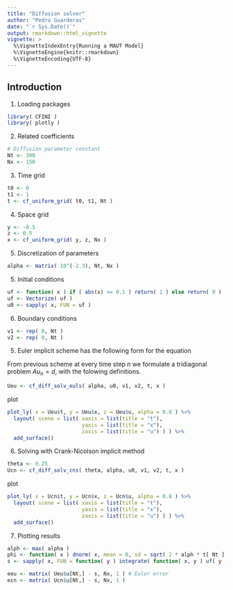```yaml
---
title: "Diffusion solver"
author: "Pedro Guarderas"
date: "`r Sys.Date()`"
output: rmarkdown::html_vignette
vignette: >
  %\VignetteIndexEntry{Running a MAUT Model}
  %\VignetteEngine{knitr::rmarkdown}
  %\VignetteEncoding{UTF-8}
---
```


## Introduction

1. Loading packages
```r
library( CFINI )
library( plotly )
```
\begin{equation}
\left\{
\begin{array}{ll}
\dfrac{\partial u}{\partial t} ( t, x ) = \alpha( t, x ) \dfrac{\partial^2 u}{\partial x^2}( t, x ) & 
\forall ( t, x ) \in [0,T] \times [ y, z ] \\
\text{IC:} & \\
u( 0, x ) = u_0( x ) & \forall x \in [ y, z ] \\
\text{BC:} & \\
u( t, y ) = v_1( t ) & \forall t \in [ 0, T ] \\
u( t, z ) = v_2( t ) & \forall t \in [ 0, T ]
\end{array}
\right.
\end{equation}

2. Related coefficients
```r
# Diffusion parameter constant
Nt <- 300
Nx <- 150
```

3. Time grid
\begin{equation}
t_n = t_{n-1} + n h,
\qquad h = \frac{T - 0}{N_t}
\end{equation}

```r
t0 <- 0
t1 <- 1
t <- cf_uniform_grid( t0, t1, Nt )
```

4. Space grid
\begin{equation}
x_0 = y, \qquad 
x_i = x_{i-1} + i g,\qquad 
g = \frac{z - y}{N_x}
\end{equation}

```r
y <- -0.5
z <- 0.5
x <- cf_uniform_grid( y, z, Nx )
```

5. Discretization of parameters 
\begin{equation}
\alpha_{n,i} = \alpha( t_n, x_i )
\end{equation}

```r
alpha <- matrix( 10^(-2.3), Nt, Nx )
```

5. Initial conditions
```r
uf <- function( x ) if ( abs(x) <= 0.1 ) return( 1 ) else return( 0 )
uf <- Vectorize( uf )
u0 <- sapply( x, FUN = uf )
```

6. Boundary conditions
```r
v1 <- rep( 0, Nt )
v2 <- rep( 0, Nt )
```
\begin{equation}
A = \begin{bmatrix}
b_1 & a_1 & 0 & 0 & \cdots & 0 \\
c_1 & b_2 & a_2 & 0 & \cdots & 0 \\
0 & c_2 & b_3 & a_3 & \cdots & 0 \\
\vdots & \vdots & \ddots & \ddots & \ddots & \vdots \\
0 & 0 & \cdots & c_{n-2} & b_{n-1} & a_{n-1} \\
0 & 0 & \cdots & 0 & c_{n-1} & b_n
\end{bmatrix}
\end{equation}

5. Euler implicit scheme has the following form for the equation
\begin{equation}
u_{n+1,i} - u_{n,i} = \alpha_{n,i} \frac{\Delta t_n}{\Delta x_{i}\ \Delta x_{i+1}}
( u_{n+1,i+1} - 2 u_{n+1,i} + u_{n+1,i-1} )
\end{equation}

From previous scheme at every time step $n$ we formulate a tridiagonal problem $A u_n = d$, with 
the folowing definitions.
\begin{eqnarray}
\lambda_{n, i} & = & \alpha_{n, i} \frac{\Delta t_n}{\Delta x_{i}\ \Delta x_{i+1}} \\
a_i & = & -\lambda_{n,i} \\
b_i & = & 1 + 2 \lambda_{n,i} \\
c_i & = & -\lambda_{n,i} \\
d_i & = & u_{n,i}
\end{eqnarray}

```r
Ueu <- cf_diff_solv_euls( alpha, u0, v1, v2, t, x )
```
plot
```r
plot_ly( x = Ueu$t, y = Ueu$x, z = Ueu$u, alpha = 0.8 ) %>% 
  layout( scene = list( xaxis = list(title = "t"),
                        yaxis = list(title = "x"),
                        zaxis = list(title = "u") ) ) %>%
  add_surface()
```

6. Solving with Crank-Nicolson implicit method
\begin{equation}
u_{n+1,i} + \theta (  \lambda^2_{n,i} \Delta_x u_{n+1,i+1} -  \lambda^1_{n,i} \Delta_x u_{n+1,i} ) =
u_{n,i} + ( 1 - \theta ) (  \lambda^2_{n,i} \Delta_x u_{n,i+1} -  \lambda^1_{n,i} \Delta_x u_{n,i} )
\end{equation}

\begin{eqnarray}
\lambda^1_{n,i} & = & \alpha_{n, i} \frac{\Delta t_n}{\Delta x_{i}\ \Delta x_{i+1}} \\
\lambda^2_{n,i} & = & \alpha_{n, i} \frac{\Delta t_n}{\Delta x_{i+1}\ \Delta x_{i+1}} \\
a_i & = & -\theta \lambda^1_{n,i} \\
b_i & = & 1 + \theta ( \lambda^1_{n,i} + \lambda^2_{n,i} ) \\
c_i & = & -\theta \lambda^2_{n,i} \\
d_i & = & u_{n,i} + ( 1 - \theta ) (  \lambda^2_{n,i} \Delta_x u_{n,i+1} -  \lambda^1_{n,i} \Delta_x u_{n,i} )
\end{eqnarray}

```r
theta <- 0.25
Ucn <- cf_diff_solv_cns( theta, alpha, u0, v1, v2, t, x )
```
plot
```r
plot_ly( x = Ucn$t, y = Ucn$x, z = Ucn$u, alpha = 0.8 ) %>% 
  layout( scene = list( xaxis = list(title = "t"),
                        yaxis = list(title = "x"),
                        zaxis = list(title = "u") ) ) %>%
  add_surface()
```

7. Plotting results
```r
alph <- max( alpha )
phi <- function( x ) dnorm( x, mean = 0, sd = sqrt( 2 * alph * t[ Nt ] ) )
s <- sapply( x, FUN = function( y ) integrate( function( x, y ) uf( y - x ) * phi( x ), -Inf, Inf, y )$value )

eeu <- matrix( Ueu$u[Nt,] - s, Nx, 1 ) # Euler error
ecn <- matrix( Ucn$u[Nt,] - s, Nx, 1 )

```
